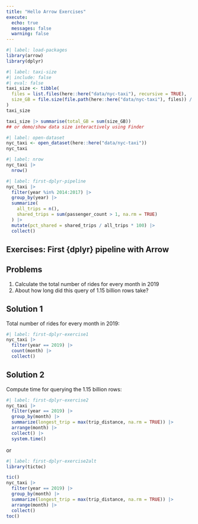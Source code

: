 ```yaml
---
title: "Hello Arrow Exercises"
execute:
  echo: true
  messages: false
  warning: false
---
```


```r
#| label: load-packages
library(arrow)
library(dplyr)
```

```r
#| label: taxi-size
#| include: false
#| eval: false
taxi_size <- tibble(
  files = list.files(here::here("data/nyc-taxi"), recursive = TRUE),
  size_GB = file.size(file.path(here::here("data/nyc-taxi"), files)) / 10**9
)
taxi_size

taxi_size |> summarise(total_GB = sum(size_GB))
## or demo/show data size interactively using Finder
```

```r
#| label: open-dataset
nyc_taxi <- open_dataset(here::here("data/nyc-taxi"))
nyc_taxi
```

```r
#| label: nrow
nyc_taxi |> 
  nrow()
```

```r
#| label: first-dplyr-pipeline
nyc_taxi |>
  filter(year %in% 2014:2017) |> 
  group_by(year) |>
  summarize(
    all_trips = n(),
    shared_trips = sum(passenger_count > 1, na.rm = TRUE)
  ) |>
  mutate(pct_shared = shared_trips / all_trips * 100) |>
  collect()
```

::: {#exercise-hello-nyc-taxi .callout-tip}
## Exercises: First {dplyr} pipeline with Arrow

::: panel-tabset
## Problems

1.  Calculate the total number of rides for every month in 2019
2.  About how long did this query of 1.15 billion rows take?

## Solution 1

Total number of rides for every month in 2019:

```r
#| label: first-dplyr-exercise1
nyc_taxi |> 
  filter(year == 2019) |>
  count(month) |>
  collect()
```

## Solution 2

Compute time for querying the 1.15 billion rows:

```r
#| label: first-dplyr-exercise2
nyc_taxi |> 
  filter(year == 2019) |>
  group_by(month) |>
  summarize(longest_trip = max(trip_distance, na.rm = TRUE)) |>
  arrange(month) |> 
  collect() |> 
  system.time()
```

or

```r
#| label: first-dplyr-exercise2alt
library(tictoc)

tic()
nyc_taxi |> 
  filter(year == 2019) |>
  group_by(month) |>
  summarize(longest_trip = max(trip_distance, na.rm = TRUE)) |>
  arrange(month) |> 
  collect()
toc()
```
:::
:::
